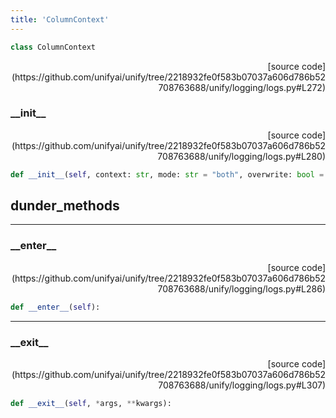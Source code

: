 ```yaml
---
title: 'ColumnContext'
---
```


```python
class ColumnContext
```

<p align="right">[source code](https://github.com/unifyai/unify/tree/2218932fe0f583b07037a606d786b52708763688/unify/logging/logs.py#L272)</p>



### \_\_init\_\_

<p align="right">[source code](https://github.com/unifyai/unify/tree/2218932fe0f583b07037a606d786b52708763688/unify/logging/logs.py#L280)</p>

```python
def __init__(self, context: str, mode: str = "both", overwrite: bool = False):
```



## dunder_methods

---

### \_\_enter\_\_

<p align="right">[source code](https://github.com/unifyai/unify/tree/2218932fe0f583b07037a606d786b52708763688/unify/logging/logs.py#L286)</p>

```python
def __enter__(self):
```



---

### \_\_exit\_\_

<p align="right">[source code](https://github.com/unifyai/unify/tree/2218932fe0f583b07037a606d786b52708763688/unify/logging/logs.py#L307)</p>

```python
def __exit__(self, *args, **kwargs):
```

